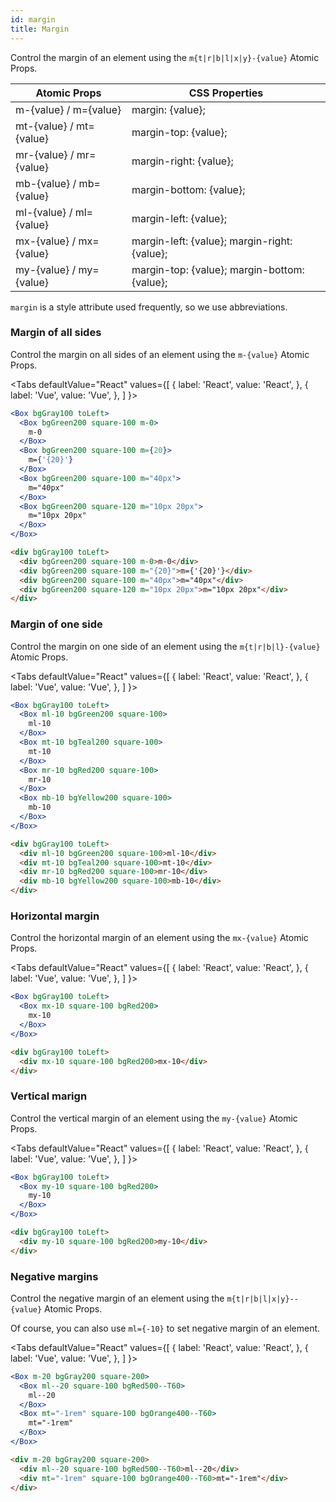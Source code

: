 ```yaml
---
id: margin
title: Margin
---
```



Control the margin of an element using the `m{t|r|b|l|x|y}-{value}` Atomic Props.

| Atomic Props            | CSS Properties                               |
| ----------------------- | -------------------------------------------- |
| m-{value} / m={value}   | margin: {value};                             |
| mt-{value} / mt={value} | margin-top: {value};                         |
| mr-{value} / mr={value} | margin-right: {value};                       |
| mb-{value} / mb={value} | margin-bottom: {value};                      |
| ml-{value} / ml={value} | margin-left: {value};                        |
| mx-{value} / mx={value} | margin-left: {value}; margin-right: {value}; |
| my-{value} / my={value} | margin-top: {value}; margin-bottom: {value}; |

`margin` is a style attribute used frequently, so we use abbreviations.

### Margin of all sides

Control the margin on all sides of an element using the `m-{value}` Atomic Props.

<Tabs
defaultValue="React"
values={[
{ label: 'React', value: 'React', },
{ label: 'Vue', value: 'Vue', },
]
}>
<TabItem value="React">

```jsx live
<Box bgGray100 toLeft>
  <Box bgGreen200 square-100 m-0>
    m-0
  </Box>
  <Box bgGreen200 square-100 m={20}>
    m={'{20}'}
  </Box>
  <Box bgGreen200 square-100 m="40px">
    m="40px"
  </Box>
  <Box bgGreen200 square-120 m="10px 20px">
    m="10px 20px"
  </Box>
</Box>
```

</TabItem>
<TabItem value="Vue">

```html
<div bgGray100 toLeft>
  <div bgGreen200 square-100 m-0>m-0</div>
  <div bgGreen200 square-100 m="{20}">m={'{20}'}</div>
  <div bgGreen200 square-100 m="40px">m="40px"</div>
  <div bgGreen200 square-120 m="10px 20px">m="10px 20px"</div>
</div>
```

</TabItem>
</Tabs>

### Margin of one side

Control the margin on one side of an element using the `m{t|r|b|l}-{value}` Atomic Props.

<Tabs
defaultValue="React"
values={[
{ label: 'React', value: 'React', },
{ label: 'Vue', value: 'Vue', },
]
}>
<TabItem value="React">

```jsx live
<Box bgGray100 toLeft>
  <Box ml-10 bgGreen200 square-100>
    ml-10
  </Box>
  <Box mt-10 bgTeal200 square-100>
    mt-10
  </Box>
  <Box mr-10 bgRed200 square-100>
    mr-10
  </Box>
  <Box mb-10 bgYellow200 square-100>
    mb-10
  </Box>
</Box>
```

</TabItem>
<TabItem value="Vue">

```html
<div bgGray100 toLeft>
  <div ml-10 bgGreen200 square-100>ml-10</div>
  <div mt-10 bgTeal200 square-100>mt-10</div>
  <div mr-10 bgRed200 square-100>mr-10</div>
  <div mb-10 bgYellow200 square-100>mb-10</div>
</div>
```

</TabItem>
</Tabs>

### Horizontal margin

Control the horizontal margin of an element using the `mx-{value}` Atomic Props.

<Tabs
defaultValue="React"
values={[
{ label: 'React', value: 'React', },
{ label: 'Vue', value: 'Vue', },
]
}>
<TabItem value="React">

```jsx live
<Box bgGray100 toLeft>
  <Box mx-10 square-100 bgRed200>
    mx-10
  </Box>
</Box>
```

</TabItem>
<TabItem value="Vue">

```html
<div bgGray100 toLeft>
  <div mx-10 square-100 bgRed200>mx-10</div>
</div>
```

</TabItem>
</Tabs>

### Vertical marign

Control the vertical margin of an element using the `my-{value}` Atomic Props.

<Tabs
defaultValue="React"
values={[
{ label: 'React', value: 'React', },
{ label: 'Vue', value: 'Vue', },
]
}>
<TabItem value="React">

```jsx live
<Box bgGray100 toLeft>
  <Box my-10 square-100 bgRed200>
    my-10
  </Box>
</Box>
```

</TabItem>
<TabItem value="Vue">

```html
<div bgGray100 toLeft>
  <div my-10 square-100 bgRed200>my-10</div>
</div>
```

</TabItem>
</Tabs>

### Negative margins

Control the negative margin of an element using the `m{t|r|b|l|x|y}--{value}` Atomic Props.

Of course, you can also use `ml={-10}` to set negative margin of an element.

<Tabs
defaultValue="React"
values={[
{ label: 'React', value: 'React', },
{ label: 'Vue', value: 'Vue', },
]
}>
<TabItem value="React">

```jsx live
<Box m-20 bgGray200 square-200>
  <Box ml--20 square-100 bgRed500--T60>
    ml--20
  </Box>
  <Box mt="-1rem" square-100 bgOrange400--T60>
    mt="-1rem"
  </Box>
</Box>
```

</TabItem>
<TabItem value="Vue">

```html
<div m-20 bgGray200 square-200>
  <div ml--20 square-100 bgRed500--T60>ml--20</div>
  <div mt="-1rem" square-100 bgOrange400--T60>mt="-1rem"</div>
</div>
```

</TabItem>
</Tabs>
